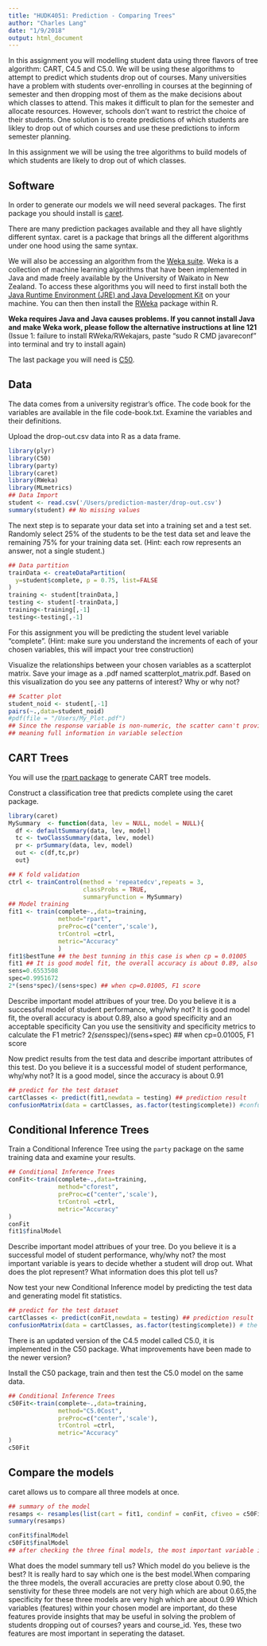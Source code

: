 ```yaml
---
title: "HUDK4051: Prediction - Comparing Trees"
author: "Charles Lang"
date: "1/9/2018"
output: html_document
---
```


In this assignment you will modelling student data using three flavors of tree algorithm: CART, C4.5 and C5.0. We will be using these algorithms to attempt to predict which students drop out of courses. Many universities have a problem with students over-enrolling in courses at the beginning of semester and then dropping most of them as the make decisions about which classes to attend. This makes it difficult to plan for the semester and allocate resources. However, schools don't want to restrict the choice of their students. One solution is to create predictions of which students are likley to drop out of which courses and use these predictions to inform semester planning. 

In this assignment we will be using the tree algorithms to build models of which students are likely to drop out of which classes. 

## Software

In order to generate our models we will need several packages. The first package you should install is [caret](https://cran.r-project.org/web/packages/caret/index.html).

There are many prediction packages available and they all have slightly different syntax. caret is a package that brings all the different algorithms under one hood using the same syntax. 

We will also be accessing an algorithm from the [Weka suite](https://www.cs.waikato.ac.nz/~ml/weka/). Weka is a collection of machine learning algorithms that have been implemented in Java and made freely available by the University of Waikato in New Zealand. To access these algorithms you will need to first install both the [Java Runtime Environment (JRE) and Java Development Kit](http://www.oracle.com/technetwork/java/javase/downloads/jre9-downloads-3848532.html) on your machine. You can then then install the [RWeka](https://cran.r-project.org/web/packages/RWeka/index.html) package within R.

**Weka requires Java and Java causes problems. If you cannot install Java and make Weka work, please follow the alternative instructions at line 121**
(Issue 1: failure to install RWeka/RWekajars, paste "sudo R CMD javareconf" into terminal and try to install again)

The last package you will need is [C50](https://cran.r-project.org/web/packages/C50/index.html).

## Data

The data comes from a university registrar's office. The code book for the variables are available in the file code-book.txt. Examine the variables and their definitions.

Upload the drop-out.csv data into R as a data frame. 

```r
library(plyr)
library(C50)
library(party)
library(caret)
library(RWeka)
library(MLmetrics)
## Data Import 
student <- read.csv('/Users/prediction-master/drop-out.csv')
summary(student) ## No missing values

```

The next step is to separate your data set into a training set and a test set. Randomly select 25% of the students to be the test data set and leave the remaining 75% for your training data set. (Hint: each row represents an answer, not a single student.)

```r
## Data partition
trainData <- createDataPartition(
  y=student$complete, p = 0.75, list=FALSE
)
training <- student[trainData,]
testing <- student[-trainData,]
training<-training[,-1]
testing<-testing[,-1]

```

For this assignment you will be predicting the student level variable "complete". 
(Hint: make sure you understand the increments of each of your chosen variables, this will impact your tree construction)

Visualize the relationships between your chosen variables as a scatterplot matrix.  Save your image as a .pdf named scatterplot_matrix.pdf. Based on this visualization do you see any patterns of interest? Why or why not?

```r
## Scatter plot
student_noid <- student[,-1]
pairs(~.,data=student_noid)
#pdf(file = "/Users/My_Plot.pdf")
## Since the response variable is non-numeric, the scatter cann't provide 
## meaning full information in variable selection
```

## CART Trees

You will use the [rpart package](https://cran.r-project.org/web/packages/rpart/rpart.pdf) to generate CART tree models.

Construct a classification tree that predicts complete using the caret package.

```r
library(caret)
MySummary  <- function(data, lev = NULL, model = NULL){
  df <- defaultSummary(data, lev, model)
  tc <- twoClassSummary(data, lev, model)
  pr <- prSummary(data, lev, model)
  out <- c(df,tc,pr)
  out}

## K fold validation 
ctrl <- trainControl(method = 'repeatedcv',repeats = 3,
                     classProbs = TRUE,
                     summaryFunction = MySummary)
## Model training
fit1 <- train(complete~.,data=training,
              method="rpart",
              preProc=c("center",'scale'),
              trControl =ctrl,
              metric="Accuracy"
              )
fit1$bestTune ## the best tunning in this case is when cp = 0.01005
fit1 ## It is good model fit, the overall accuracy is about 0.89, also a good specificity and an acceptable specificity
sens=0.6553508
spec=0.9951672
2*(sens*spec)/(sens+spec) ## when cp=0.01005, F1 score 

```

Describe important model attribues of your tree. Do you believe it is a successful model of student performance, why/why not?
 It is good model fit, the overall accuracy is about 0.89, also a good specificity and an acceptable specificity
Can you use the sensitivity and specificity metrics to calculate the F1 metric?
2*(sens*spec)/(sens+spec) ## when cp=0.01005, F1 score 

Now predict results from the test data and describe important attributes of this test. Do you believe it is a successful model of student performance, why/why not?
It is a good model, since the accuracy is about 0.91
```r
## predict for the test dataset
cartClasses <- predict(fit1,newdata = testing) ## prediction result
confusionMatrix(data = cartClasses, as.factor(testing$complete)) #confusion Matrix


```

## Conditional Inference Trees

Train a Conditional Inference Tree using the `party` package on the same training data and examine your results.
```r
## Conditional Inference Trees
conFit<-train(complete~.,data=training,
              method="cforest",
              preProc=c("center",'scale'),
              trControl =ctrl,
              metric="Accuracy"
)
conFit
fit1$finalModel
```
Describe important model attribues of your tree. Do you believe it is a successful model of student performance, why/why not?
the most important variable is years to decide whether a student will drop out.
What does the plot represent? What information does this plot tell us?

Now test your new Conditional Inference model by predicting the test data and generating model fit statistics.
```r
## predict for the test dataset
cartClasses <- predict(conFit,newdata = testing) ## prediction result
confusionMatrix(data = cartClasses, as.factor(testing$complete)) # the accuracy is about 0.90
```

There is an updated version of the C4.5 model called C5.0, it is implemented in the C50 package. What improvements have been made to the newer version? 

Install the C50 package, train and then test the C5.0 model on the same data.

```r
## Conditional Inference Trees
c50Fit<-train(complete~.,data=training,
              method="C5.0Cost",
              preProc=c("center",'scale'),
              trControl =ctrl,
              metric="Accuracy"
)
c50Fit
```

## Compare the models

caret allows us to compare all three models at once.

```r
## summary of the model
resamps <- resamples(list(cart = fit1, condinf = conFit, cfiveo = c50Fit))
summary(resamps)

conFit$finalModel
c50Fit$finalModel
## after checking the three final models, the most important variable is years to decide whether a student will drop out.

```

What does the model summary tell us? Which model do you believe is the best?
It is really hard to say which one is the best model.When comparing the three models, the overall accuracies are pretty close about 0.90, the senstivity for these three models are not very high which are about 0.65,the specificity for these three models are very high which are about 0.99 
Which variables (features) within your chosen model are important, do these features provide insights that may be useful in solving the problem of students dropping out of courses?
years and course_id. Yes, these two features are most important in seperating the dataset.